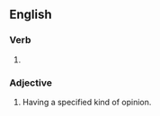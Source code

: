 ==English==

===Verb===
{{head|en|verb form}}

# {{en-past of|opinion}}

===Adjective===
{{en-adj|-}}

# {{lb|en|in combination}} Having a specified kind of opinion.